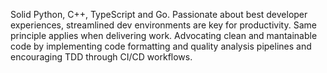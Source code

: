 Solid Python, C++, TypeScript and Go. Passionate about best developer experiences,
streamlined dev environments are key for productivity. Same principle applies when
delivering work. Advocating clean and mantainable code by implementing code formatting
and quality analysis pipelines and encouraging TDD through CI/CD workflows. 